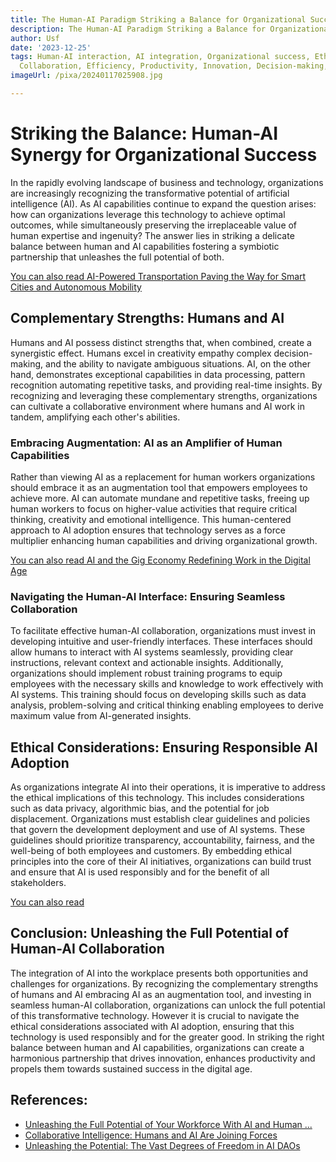 ```yaml
---
title: The Human-AI Paradigm Striking a Balance for Organizational Success
description: The Human-AI Paradigm Striking a Balance for Organizational Success
author: Usf
date: '2023-12-25'
tags: Human-AI interaction, AI integration, Organizational success, Ethical considerations,
  Collaboration, Efficiency, Productivity, Innovation, Decision-making, Automation
imageUrl: /pixa/20240117025908.jpg

---
```

# Striking the Balance: Human-AI Synergy  for Organizational Success

In the rapidly evolving landscape of business and technology, organizations  are  increasingly recognizing the  transformative potential of  artificial intelligence (AI). As AI capabilities continue to expand the question arises:  how can organizations leverage this technology to achieve optimal outcomes, while simultaneously preserving the irreplaceable value of  human expertise and ingenuity? The answer lies in striking a delicate balance between  human and AI capabilities fostering a symbiotic partnership that unleashes the full potential of both.

[You can also read AI-Powered Transportation Paving the Way for Smart Cities and Autonomous Mobility](AI-Powered%20Transportation%20Paving%20the%20Way%20for%20Smart%20Cities%20and%20Autonomous%20Mobility)


## Complementary Strengths: Humans and AI

Humans and AI possess distinct strengths that, when combined, create a synergistic  effect. Humans excel in creativity empathy complex decision-making, and the  ability  to navigate ambiguous situations. AI, on the other hand, demonstrates exceptional capabilities  in data processing, pattern recognition automating repetitive tasks, and providing real-time insights. By recognizing  and leveraging these complementary strengths, organizations can cultivate a collaborative  environment where humans  and AI work in tandem, amplifying each other's  abilities.

###  Embracing Augmentation: AI as an Amplifier of Human Capabilities

Rather  than viewing AI as a replacement for human workers organizations should embrace it as  an augmentation tool that empowers employees to  achieve  more. AI can automate mundane  and repetitive tasks, freeing up human  workers to focus  on higher-value activities that require critical thinking, creativity and emotional intelligence. This human-centered approach to  AI adoption ensures  that technology serves as  a force multiplier enhancing human  capabilities and driving organizational growth.

[You  can also read AI and the Gig Economy Redefining  Work  in the Digital Age](AI%20and%20the%20Gig%20Economy%20Redefining%20Work%20in%20the%20Digital%20Age)


### Navigating the Human-AI Interface: Ensuring Seamless Collaboration

To facilitate effective human-AI collaboration, organizations must invest in developing intuitive and user-friendly interfaces. These interfaces should allow humans  to interact with AI systems seamlessly, providing clear  instructions, relevant context and actionable insights. Additionally, organizations should implement robust training  programs to equip employees  with the necessary skills and knowledge to work effectively with AI systems. This training should focus on developing skills such  as data analysis, problem-solving and critical thinking enabling employees to derive maximum value from AI-generated insights.

## Ethical Considerations: Ensuring Responsible AI Adoption

As organizations  integrate AI into  their operations,  it is imperative to address the ethical  implications of this technology. This includes considerations such as data privacy, algorithmic bias, and the potential for job displacement. Organizations must  establish clear guidelines and policies that  govern the development deployment and use of AI systems. These guidelines should prioritize transparency, accountability, fairness, and the well-being of both employees and customers. By embedding ethical principles into the core of  their AI initiatives, organizations can build  trust and ensure  that AI is used responsibly and for the benefit  of all  stakeholders.

[You can also read ]()


## Conclusion: Unleashing the Full Potential of Human-AI Collaboration

The integration of AI into the workplace presents both opportunities and challenges  for organizations. By recognizing the complementary  strengths of humans and AI embracing AI  as an augmentation tool, and investing in seamless human-AI collaboration, organizations can unlock the full potential of this transformative technology. However it is crucial to navigate the ethical considerations associated with AI adoption, ensuring that  this technology is used responsibly and for the greater good. In striking the right balance between human and AI  capabilities,  organizations can create a harmonious partnership that drives innovation, enhances  productivity and propels them towards sustained success in the  digital age.

## References:
- [Unleashing the Full Potential of Your Workforce With AI and Human ...](https://www.armanino.com/articles/unleash-workforce-potential-with-ai-and-human-machine-collaboration/)
- [Collaborative Intelligence: Humans and AI Are Joining Forces](https://hbr.org/2018/07/collaborative-intelligence-humans-and-ai-are-joining-forces)
- [Unleashing the Potential: The Vast Degrees of Freedom in AI DAOs](https://www.linkedin.com/pulse/unleashing-potential-vast-degrees-freedom-ai-daos-gary-ramah)
